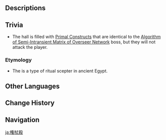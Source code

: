 {{Location Infobox
|image        = Sekhem Hall.png
|type         = Point of Interest
|region       = Sumeru
|subregion    = Great Red Sand
|area         = Hypostyle Desert
|map_level    = The Mausoleum of King Deshret Eastern Section: Sekhem Hall
|subarea      = 
}}
{{Location Intro|description=}}

==Descriptions==
{{Description|Al-Ahmar had no enemies, for all who paid him no homage would be destroyed by servants that issue from this place and thus be rendered down to naught but a handful of sand.|[[Scarlet Sand Slate#Delving Deeper|Scarlet Sand Slate: Delving Deeper]]}}

==Trivia==
* The hall is filled with [[Primal Construct]]s that are identical to the [[Algorithm of Semi-Intransient Matrix of Overseer Network]] boss, but they will not attack the player.

===Etymology===
* The {{Lang|''{{w|Sekhem scepter}}''|egy=sḫm}} is a type of ritual scepter in ancient Egypt.

==Other Languages==
{{Other Languages
|default_hidden = 1
|en      = Sekhem Hall
|zhs     = 权杖厅
|zhs_rm  = Quánzhàng-tīng
|zht     = 權杖廳
|zht_rm  = Quánzhàng-tīng
|ja      = 権杖殿
|ja_rm   = Kenjou-den{{Assumed}}
|ko      = 세크헴 전당
|es      = Sala de los Sejem
|fr      = Hall de Sekhem
|ru      = Зал Сехем
|th      = Sekhem Hall
|vi      = Sảnh Sekhem
|de      = Sekhem-Halle
|id      = Sekhem Hall
|pt      = Salão dos Sekhem
|tr      = Sekhem Salonu
|it      = Sala del Sekhem
}}

==Change History==
{{Change History|3.1}}

==Navigation==
{{PoI Navbox|Sumeru}}

[[ja:権杖殿]]